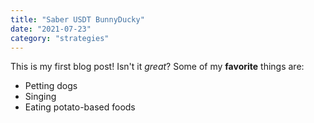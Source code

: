 ```yaml
---
title: "Saber USDT BunnyDucky"
date: "2021-07-23"
category: "strategies"
---
```

This is my first blog post! Isn't it *great*?
Some of my **favorite** things are:
* Petting dogs
* Singing
* Eating potato-based foods